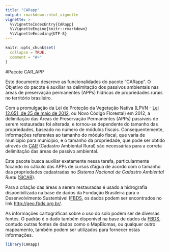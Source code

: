 ```yaml
---
title: "CARapp"
output: rmarkdown::html_vignette
vignette: >
  %\VignetteIndexEntry{CARapp}
  %\VignetteEngine{knitr::rmarkdown}
  %\VignetteEncoding{UTF-8}
---
```


```r
knitr::opts_chunk$set(
  collapse = TRUE,
  comment = "#>"
)
```

#Pacote CAR_APP

Este documento descreve as funcionalidades do pacote "CARapp". O Objetivo do pacote é auxiliar na delimitação dos passivos ambientais  nas áreas de preservação permanentes (APPs) hídricas de propriedades rurais no território brasileiro.

Com a promulgação da Lei de Proteção da Vegetação Nativa (LPVN - [Lei 12.651, de 25 de maio de 2012](http://www.planalto.gov.br/ccivil_03/_ato2011-2014/2012/lei/l12651.htm), ou Novo Código Florestal) em 2012, a delimitação das Áreas de Preservação Permanentes (APPs) passíveis de serem restauradas foi alterada, e tornou-se dependente do tamanho das propriedades, baseado no número de módulos fiscais. Consequentemente,  informações referentes ao tamanho do módulo fiscal, que varia de município para município, e o tamanho da propriedade, que pode ser obtido através do [CAR](https://www.car.gov.br/) (Cadastro Ambiental Rural) são necessárias para a correta delimitação das áreas de passivo ambiental.

Este pacote busca auxiliar exatamente nessa tarefa, particularmente focando no cálculo das APPs de cursos d'água de acordo com o tamanho das propriedades cadastradas no *Sistema Nacional de Cadastro Ambiental Rural* ([SICAR](https://www.car.gov.br/publico/imoveis/index)).

Para a criação das áreas a serem restauradas é usado a hidrografia disponibilizada na base de dados da Fundação Brasileira para o Desenvolvimento Sustentável ([FBDS](https://www.fbds.org.br/), os dados podem ser encontrados no link <http://geo.fbds.org.br/>. 

As informações cartográficas sobre o uso do solo podem ser de diversas fontes. O padrão é o dado também disponível na base de dados da [FBDS](https://www.fbds.org.br/), contudo outras fontes de dados como o MapBiomas, ou qualquer outro mapeamento, também podem ser utilizados para fornecer estas informações.


```r
library(CARapp)
```


